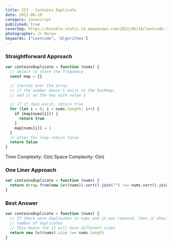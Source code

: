 ```yaml
---
title: 217 - Contains Duplicate
date: 2021-06-10
category: javascript
published: true
coverImg: https://kocoblo-static.s3.amazonaws.com/2021/06/10/leetcode-217/cover-img.jpg
photographer: Jr Korpa
keywords: ["Leetcode", "Algorithms"]
---
```


### Straightforward Approach

```js
var containsDuplicate = function (nums) {
  // object to store the frequency
  const map = {}

  // iterate over tha array
  // if the number doesn't exist in the hashmap,
  // add it as the key with value 1

  // if it does exist, return true
  for (let i = 0; i < nums.length; i++) {
    if (map[nums[i]]) {
      return true
    }
    map[nums[i]] = 1
  }
  // after for loop return false
  return false
}
```

Time Complexity: O(n)
Space Complexity: O(n)

### One Liner Approach

```js
var containsDuplicate = function (nums) {
  return Array.from(new Set(nums)).sort().join("") !== nums.sort().join("")
}
```

### Best Answer

```js
var containsDuplicate = function (nums) {
  // If there were duplicates in nums and it was removed, then it should reduce the size of the array by the
  // number of duplicates
  // This means the it will have different sizes
  return new Set(nums).size !== nums.length
}
```
